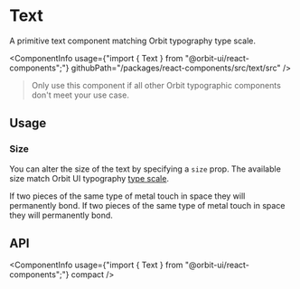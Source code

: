 
<Meta
    title="Components/Text"
    id="text"
/>

# Text

<Tagline>A primitive text component matching Orbit typography type scale.</Tagline>

<ComponentInfo
    usage={"import { Text } from \"@orbit-ui/react-components\";"}
    githubPath="/packages/react-components/src/text/src"
/>

> Only use this component if all other Orbit typographic components don't meet your use case.

## Usage

### Size

You can alter the size of the text by specifying a `size` prop. The available size match Orbit UI typography [type scale](?path=/docs/typography--page#type-scale).

<Preview>
    <Story name="size">
        <Stack>
            <Text>If two pieces of the same type of metal touch in space they will permanently bond.</Text>
            <Text size="sm">If two pieces of the same type of metal touch in space they will permanently bond.</Text>
        </Stack>
    </Story>
</Preview>

## API

<ComponentInfo
    usage={"import { Text } from \"@orbit-ui/react-components\";"}
    compact
/>

<ArgsTable of={InnerText} sort="alpha" />
